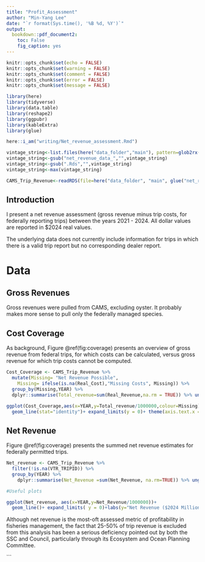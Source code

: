 ```yaml
---
title: "Profit_Assessment"
author: "Min-Yang Lee"
date: "`r format(Sys.time(), '%B %d, %Y')`" 
output: 
  bookdown::pdf_document2:
    toc: False
    fig_caption: yes
---
```


```r
knitr::opts_chunk$set(echo = FALSE)
knitr::opts_chunk$set(warning = FALSE)
knitr::opts_chunk$set(comment = FALSE)
knitr::opts_chunk$set(error = FALSE)
knitr::opts_chunk$set(message = FALSE)

library(here)
library(tidyverse)
library(data.table)
library(reshape2)
library(ggpubr)
library(kableExtra)
library(glue)
```


```r
here::i_am("writing/Net_revenue_assessment.Rmd")

vintage_string<-list.files(here("data_folder","main"), pattern=glob2rx("net_revenue_data_*Rds"))
vintage_string<-gsub("net_revenue_data_","",vintage_string)
vintage_string<-gsub(".Rds","",vintage_string)
vintage_string<-max(vintage_string)

CAMS_Trip_Revenue<-readRDS(file=here("data_folder", "main", glue("net_revenue_data_{vintage_string}.Rds")))
```

## Introduction
I present a net revenue assessment (gross revenue minus trip costs, for federally reporting trips) between the years 2021 - 2024.  All dollar values are reported in $2024 real values.

The underlying data does not currently include information for trips in which there is a valid trip report but no corresponding dealer report. 

# Data

## Gross Revenues

Gross revenues were pulled from CAMS, excluding oyster.  It probably makes more sense to pull only the federally managed species.

## Cost Coverage

As background, Figure \@ref(fig:coverage) presents an overview of gross revenue from federal trips, for which costs can be calculated, versus gross revenue for which trip costs cannot be computed. 

```r

Cost_Coverage <- CAMS_Trip_Revenue %>%
  mutate(Missing= "Net Revenue Possible",
    Missing= ifelse(is.na(Real_Cost),"Missing Costs", Missing)) %>%
  group_by(Missing,YEAR) %>%
  dplyr::summarise(Total_revenue=sum(Real_Revenue,na.rm = TRUE)) %>% ungroup()

ggplot(Cost_Coverage,aes(x=YEAR,y=Total_revenue/1000000,colour=Missing))+
  geom_line(stat="identity")+ expand_limits(y = 0)+ theme(axis.text.x = element_text(angle=90, hjust=1))+labs(y="Total Revenue ($2024 Million)",x="Year")
```

## Net Revenue

Figure \@ref(fig:coverage) presents the summed net revenue estimates for federally permitted trips.

```r
Net_revenue <- CAMS_Trip_Revenue %>% 
  filter(!is.na(VTR_TRIPID)) %>%
  group_by(YEAR) %>%
    dplyr::summarise(Net_Revenue =sum(Net_Revenue, na.rm=TRUE)) %>% ungroup()

#Useful plots

ggplot(Net_revenue, aes(x=YEAR,y=Net_Revenue/1000000))+
  geom_line()+ expand_limits( y = 0)+labs(y="Net Revenue ($2024 Million)",x="Year")

```

Although net revenue is the most-oft assessed metric of profitability in fisheries management, the fact that 25-50\% of trip revenue is excluded from this analysis has been a serious deficiency pointed out by both the SSC and Council, particularly through its Ecosystem and Ocean Planning Committee.


```
